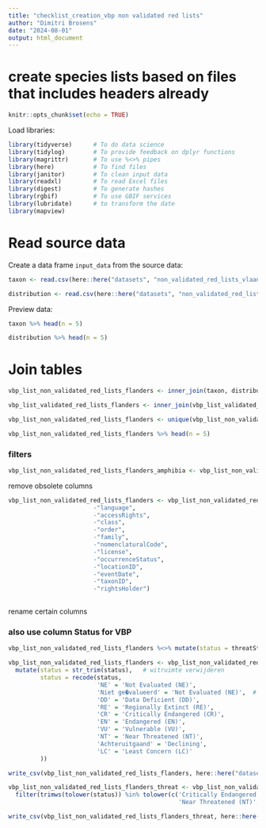 ```yaml
---
title: "checklist_creation_vbp non validated red lists"
author: "Dimitri Brosens"
date: "2024-08-01"
output: html_document
---
```


# create species lists based on files that includes headers already

```r
knitr::opts_chunk$set(echo = TRUE)
```

Load libraries:

```r
library(tidyverse)      # To do data science
library(tidylog)        # To provide feedback on dplyr functions
library(magrittr)       # To use %<>% pipes
library(here)           # To find files
library(janitor)        # To clean input data
library(readxl)         # To read Excel files
library(digest)         # To generate hashes
library(rgbif)          # To use GBIF services
library(lubridate)      # to transform the date
library(mapview)
```

# Read source data

Create a data frame `input_data` from the source data:

```r
taxon <- read.csv(here::here("datasets", "non_validated_red_lists_vlaanderen", "data", "raw", "taxon.csv"))
```

```r
distribution <- read.csv(here::here("datasets", "non_validated_red_lists_vlaanderen", "data", "raw", "distribution.csv"))
```


Preview data:

```r
taxon %>% head(n = 5)
```


```r
distribution %>% head(n = 5)
```

# Join tables


```r
vbp_list_non_validated_red_lists_flanders <- inner_join(taxon, distribution, by = 'taxonID')
```

```r
vbp_list_validated_red_lists_flanders <- inner_join(vbp_list_validated_red_lists_flanders_a, description, by = 'taxonID')
```

```r
vbp_list_non_validated_red_lists_flanders <- unique(vbp_list_non_validated_red_lists_flanders)
```


```r
vbp_list_non_validated_red_lists_flanders %>% head(n = 5)
```
### filters

```r
vbp_list_non_validated_red_lists_flanders_amphibia <- vbp_list_non_validated_red_lists_flanders %<>% filter(class == 'Amphibia')
``` 



remove obsolete columns

```r
vbp_list_non_validated_red_lists_flanders <- vbp_list_non_validated_red_lists_flanders %>% select(
                        -"language",
                        -"accessRights",
                        -"class",
                        -"order",
                        -"family",
                        -"nomenclaturalCode",
                        -"license",
                        -"occurrenceStatus",
                        -"locationID",
                        -"eventDate",
                        -"taxonID",
                        -"rightsHolder")
 
```
rename certain columns

### also use column Status for VBP

```r
vbp_list_non_validated_red_lists_flanders %<>% mutate(status = threatStatus)
```

```r
vbp_list_non_validated_red_lists_flanders <- vbp_list_non_validated_red_lists_flanders %>%
  mutate(status = str_trim(status),   # witruimte verwijderen
         status = recode(status,
                         'NE' = 'Not Evaluated (NE)',
                         'Niet ge�valueerd' = 'Not Evaluated (NE)',  # encoding fallback
                         'DD' = 'Data Deficient (DD)',
                         'RE' = 'Regionally Extinct (RE)',
                         'CR' = 'Critically Endangered (CR)',
                         'EN' = 'Endangered (EN)',
                         'VU' = 'Vulnerable (VU)',
                         'NT' = 'Near Threatened (NT)',
                         'Achteruitgaand' = 'Declining',
                         'LC' = 'Least Concern (LC)'
         ))
```


```r
write_csv(vbp_list_non_validated_red_lists_flanders, here::here("datasets", "non_validated_red_lists_vlaanderen", "data", "processed", "vbp_non_validated_red_lists_flanders.csv"), na = "")
```


```r
vbp_list_non_validated_red_lists_flanders_threat <- vbp_list_non_validated_red_lists_flanders %>%
  filter(trimws(tolower(status)) %in% tolower(c('Critically Endangered (CR)', 'Endangered (EN)', 'Vulnerable (VU)', 
                                                'Near Threatened (NT)', 'bedreigd', 'Kwetsbaar', 'Met verdwijning bedreigd','Uitgestorven in Vlaanderen','Regionally Extinct (REX)')))

```
```r
write_csv(vbp_list_non_validated_red_lists_flanders_threat, here::here("datasets", "non_validated_red_lists_vlaanderen", "data", "processed", "vbp_non_validated_red_lists_flanders_threat.csv"), na = "")
```

